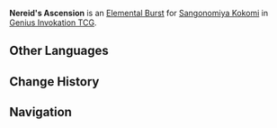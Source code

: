 {{Stub}}
{{About|the Character Card Skill for [[Genius Invokation TCG]]|the Playable Character Talent|Nereid's Ascension}}
{{Genius Invokation TCG Skill Infobox
|title      = Nereid's Ascension
|image      = Nereid's Ascension Character Card Skill.png
|type       = Elemental Burst
|character  = Sangonomiya Kokomi
|element    = Hydro
|matching   = 3
|energy     = 2
|effect     = Deals 3 {{Color|Hydro DMG}}. This character gains '''Ceremonial Garment'''.<br /><br />'''Ceremonial Garment'''<br />The character to which this is attached has their Normal Attacks deal +1 DMG.<br />After the character to which this attached uses a Normal Attack: Heal 1 HP for all your characters.<br />Duration (Rounds): 2
|order      = 3
}}
'''Nereid's Ascension''' is an [[Character Card Elemental Burst|Elemental Burst]] for [[Sangonomiya Kokomi (Character Card)|Sangonomiya Kokomi]] in [[Genius Invokation TCG]].

==Other Languages==
{{Transclude|Nereid's Ascension|Other Languages}}

==Change History==
{{Change History|3.5}}

==Navigation==
{{Genius Invokation TCG Skill Navbox|Sangonomiya Kokomi}}